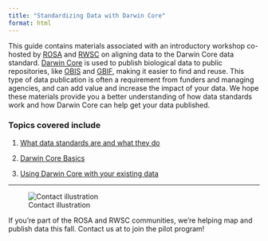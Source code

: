 ```yaml
---
title: "Standardizing Data with Darwin Core"
format: html
---
```


This guide contains materials associated with an introductory workshop co-hosted by [ROSA](https://www.rosascience.org/) and [RWSC](https://rwsc.org/) on aligning data to the Darwin Core data standard. [Darwin Core](https://dwc.tdwg.org/) is used to publish biological data to public repositories, like [OBIS](https://obis.org/) and [GBIF](https://www.gbif.org/), making it easier to find and reuse. This type of data publication is often a requirement from funders and managing agencies, and can add value and increase the impact of your data. We hope these materials provide you a better understanding of how data standards work and how Darwin Core can help get your data published.

### Topics covered include

1. [What data standards are and what they do](data-standards.html)

2. [Darwin Core Basics](dwc-basics.html)

3. [Using Darwin Core with your existing data](align-your-data.html)

--------

::: {.image-text-container}
::: {.image-section}
![Contact illustration](img/peep-standing-17.svg){.contact-image fig-alt="A drawing of a woman with a question"}
:::

::: {.text-section}
If you're part of the ROSA and RWSC communities, we're helping map and publish data this fall. Contact us at <span class="email-contact"><span data-name="kate" data-domain="intertidal" data-tld="agency"></span></span> to join the pilot program!
:::
:::